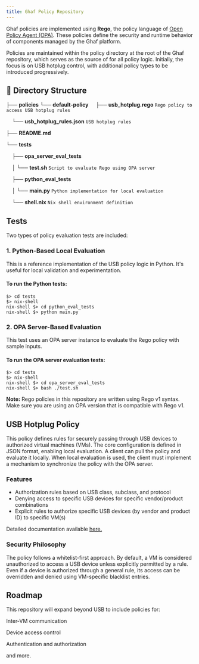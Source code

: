 ```yaml
---
title: Ghaf Policy Repository
---
```


Ghaf policies are implemented using **Rego**, the policy language of [Open Policy Agent (OPA)](https://www.openpolicyagent.org/). These policies define the security and runtime behavior of components managed by the Ghaf platform.

Policies are maintained within the policy directory at the root of the Ghaf repository, which serves as the source of for all policy logic. Initially, the focus is on USB hotplug control, with additional policy types to be introduced progressively.

## 📁 Directory Structure

├── **policies**
└── **default-policy**
    ├── **usb\_hotplug.rego** `Rego policy to access USB hotplug rules`

    └── **usb\_hotplug\_rules.json** `USB hotplug rules`

├── **README.md**

└── **tests**

    ├── **opa\_server\_eval\_tests**

    │ └── **test.sh** `Script to evaluate Rego using OPA server`

    ├── **python\_eval\_tests**

    │ └── **main.py** `Python implementation for local evaluation`

    └── **shell.nix** `Nix shell environment definition`

## Tests

Two types of policy evaluation tests are included:

### 1\. Python-Based Local Evaluation

This is a reference implementation of the USB policy logic in Python. It's useful for local validation and experimentation.

#### To run the Python tests:

```
$> cd tests
$> nix-shell
nix-shell $> cd python_eval_tests
nix-shell $> python main.py
```

### 2\. OPA Server-Based Evaluation

This test uses an OPA server instance to evaluate the Rego policy with sample inputs.

#### To run the OPA server evaluation tests:

```
$> cd tests
$> nix-shell
nix-shell $> cd opa_server_eval_tests
nix-shell $> bash ./test.sh
```

**Note:** Rego policies in this repository are written using Rego v1 syntax.
Make sure you are using an OPA version that is compatible with Rego v1.

## USB Hotplug Policy

This policy defines rules for securely passing through USB devices to authorized virtual machines (VMs). The core configuration is defined in JSON format, enabling local evaluation. A client can pull the policy and evaluate it locally. When local evaluation is used, the client must implement a mechanism to synchronize the policy with the OPA server.

### Features

*   Authorization rules based on USB class, subclass, and protocol
*   Denying access to specific USB devices for specific vendor/product combinations
*   Explicit rules to authorize specific USB devices (by vendor and product ID) to specific VM(s)

Detailed documentation available [here.](/ghaf/dev/ref/hotplug_policy_guide)

### Security Philosophy

The policy follows a whitelist-first approach. By default, a VM is considered unauthorized to access a USB device unless explicitly permitted by a rule. Even if a device is authorized through a general rule, its access can be overridden and denied using VM-specific blacklist entries.

## Roadmap

This repository will expand beyond USB to include policies for:

Inter-VM communication

Device access control

Authentication and authorization

and more.
